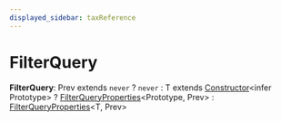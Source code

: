 ```yaml
---
displayed_sidebar: taxReference
---
```



# FilterQuery

 **FilterQuery**: Prev extends `never` ? `never` : T extends [Constructor](../tax.Constructor/page.mdx)&#60;infer Prototype&#62; ? [FilterQueryProperties](../tax.FilterQueryProperties/page.mdx)&#60;Prototype, Prev&#62; : [FilterQueryProperties](../tax.FilterQueryProperties/page.mdx)&#60;T, Prev&#62;
